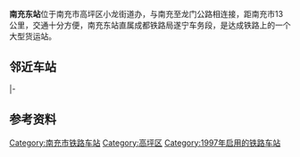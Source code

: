 {{expand|time=2015-01-15T13:44:33+00:00}}
{{Infobox China railway station
|车站名称 = 南充东站
|图片 = 
|图片介绍 = 
|车站拼音 = Nanchong Dongzhan
|英文名称 = Nanchongdong Railway Station<ref>{{Cite web |url=http://news.sina.com.cn/o/2012-09-18/080725196193.shtml |title=铁道部:火车站名含"东西南北"统一改用拼音 |accessdate=2017-10-11 |archive-date=2017-07-30 |archive-url=https://web.archive.org/web/20170730073100/http://news.sina.com.cn/o/2012-09-18/080725196193.shtml |dead-url=no }}</ref><ref>{{cite journal |author=[[铁道部运输局|铁道部运输局]] |journal = 铁路客货运输专刊 |year=2012 |issue=4 |title = 关于明确铁路车站站名英文译法的通知 |id = 运营运调电[2012]1911号 |page = 6}}</ref>
|车站代码 = 46322<ref>{{cite book|title=中华人民共和国铁路车站代码（GB/T 10302-2010）|publisher=中国标准出版社|year=2010|isbn=155066140495|ignore-isbn-error=true|pages=26}}</ref>
|电报码 = NTW<ref>{{cite book|author=铁道部电子计算技术中心, 铁道部运输局|title=铁路车站站名代码表：TMIS使用|publisher=中国铁道出版社|location=北京|year=1998|isbn=9787113030995|pages=109}}</ref>
|拼音码 = NCD
|车站类型 = 区段站
|始建时间 = 1993年5月
|竣工时间=1998年1月
|车站位置 = {{CHN}}[[南充市|南充市]][[高坪区|高坪区]][[小龙街道|小龙街道]]
|坐标 = {{coord|30.846696|N|106.167268|E|display=inline,title}}
|归属 = [[成都铁路局|成都铁路局]][[遂宁车务段|遂宁车务段]]
|线路 = [[达成铁路|达成铁路]]
|使用状态 = 使用中
|车站等级 = 三等站
|股道数目 = 24条
}}

'''南充东站'''位于南充市高坪区小龙街道办，与南充至龙门公路相连接，距南充市13公里，交通十分方便，南充东站直属成都铁路局遂宁车务段，是达成铁路上的一个大型货运站。

== 邻近车站 ==
{{start rail box|[[File:China_Railways.svg|16px]] [[中国铁路|中国铁路]]}}
{{s-inop|[[擦耳站|擦耳站]]|{{站|达州}}方向}}
{{s-line|[[达成铁路|达成铁路]]<br />← 15km 南充东站 10km →}}
{{s-inop|[[南充站|南充站]]|{{站|成都}}方向}}
|-
{{s-inop|[[岳池站|岳池站]]|{{站|高兴}}方向}}
{{s-line|[[兰渝铁路|兰渝铁路]]高南支线<br />← 49km 南充东站 33km →}}
{{s-inop|[[龙桂站|龙桂站]]|兰渝线{{站|兰州东}}方向}}
{{end box}}

== 参考资料 ==
{{reflist}}

{{达成铁路}}
{{兰渝铁路}}
[[Category:南充市铁路车站|Category:南充市铁路车站]]
[[Category:高坪区|Category:高坪区]]
[[Category:1997年启用的铁路车站|Category:1997年启用的铁路车站]]